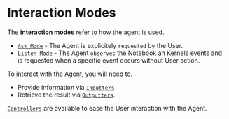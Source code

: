 
# Interaction Modes

The **interaction modes** refer to how the agent is used.

- [`Ask Mode`](/interactions/ask-mode) - The Agent is explicitely `requested` by the User.
- [`Listen Mode`](/interactions/listen-mode) - The Agent `observes` the Notebook an Kernels events and is requested when a specific event occurs without User action.

To interact with the Agent, you will need to.

- Provide information via [`Inputters`](/interactions/inputters)
- Retrieve the result via [`Outputters`](/interactions/outputters).

[`Controllers`](/interactions/controllers) are available to ease the User interaction with the Agent.

<DocCardList />
